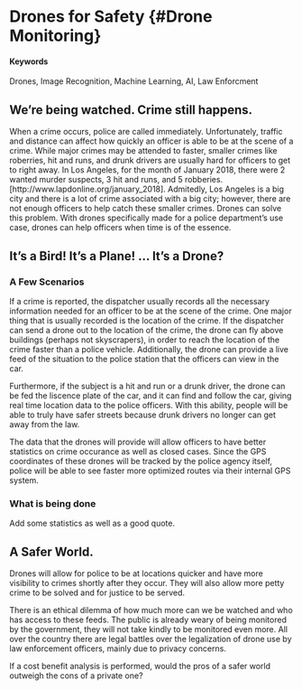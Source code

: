 # Drones for Safety {#Drone Monitoring}

#### Keywords {-}

Drones, Image Recognition, Machine Learning, AI, Law Enforcment

## We're being watched. Crime still happens. 

When a crime occurs, police are called immediately. Unfortunately, traffic and distance can affect how quickly an officer is able to be at the scene of a crime. While major crimes may be attended to faster, smaller crimes like roberries, hit and runs, and drunk drivers are usually hard for officers to get to right away. In Los Angeles, for the month of January 2018, there were 2 wanted murder suspects, 3 hit and runs, and 5 robberies.[http://www.lapdonline.org/january_2018]. Admitedly, Los Angeles is a big city and there is a lot of crime associated with a big city; however, there are not enough officers to help catch these smaller crimes. Drones can solve this problem. With drones specifically made for a police department's use case, drones can help officers when time is of the essence. 

## It's a Bird! It's a Plane! ... It's a Drone? 

### A Few Scenarios

If a crime is reported, the dispatcher usually records all the necessary information needed for an officer to be at the scene of the crime. One major thing that is usually recorded is the location of the crime. If the dispatcher can send a drone out to the location of the crime, the drone can fly above buildings (perhaps not skyscrapers), in order to reach the location of the crime faster than a police vehicle. Additionally, the drone can provide a live feed of the situation to the police station that the officers can view in the car. 

Furthermore, if the subject is a hit and run or a drunk driver, the drone can be fed the liscence plate of the car, and it can find and follow the car, giving real time location data to the police officers. With this ability, people will be able to truly have safer streets because drunk drivers no longer can get away from the law.

The data that the drones will provide will allow officers to have better statistics on crime occurance as well as closed cases. Since the GPS coordinates of these drones will be tracked by the police agency itself, police will be able to see faster more optimized routes via their internal GPS system. 

### What is being done

Add some statistics as well as a good quote. 


## A Safer World.

Drones will allow for police to be at locations quicker and have more visibility to crimes shortly after they occur. They will also allow more petty crime to be solved and for justice to be served. 

There is an ethical dilemma of how much more can we be watched and who has access to these feeds. The public is already weary of being monitored by the government, they will not take kindly to be monitored even more. All over the country there are legal battles over the legalization of drone use by law enforcement officers, mainly due to privacy concerns. 

If a cost benefit analysis is performed, would the pros of a safer world outweigh the cons of a private one? 